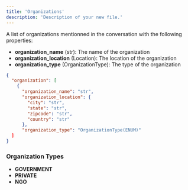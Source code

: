 ```yaml
---
title: 'Organizations'
description: 'Description of your new file.'
---
```

A list of organizations mentionned in the conversation with the following properties:
- **organization_name** (str): The name of the organization
- **organization_location** (Location): The location of the organization
- **organization_type** (OrganizationType): The type of the organization

```json results
{
  "organization": [
    {
      "organization_name": "str",
      "organization_location": {
        "city": "str",
        "state": "str",
        "zipcode": "str",
        "country": "str"
      },
      "organization_type": "OrganizationType(ENUM)"
  ]
}
```

### Organization Types
- **GOVERNMENT**
- **PRIVATE**
- **NGO**
